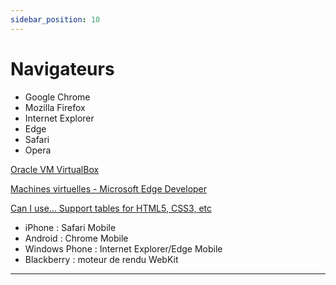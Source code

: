 ```yaml
---
sidebar_position: 10
---
```


# Navigateurs

- Google Chrome
- Mozilla Firefox
- Internet Explorer
- Edge
- Safari
- Opera

[Oracle VM VirtualBox](https://www.virtualbox.org/)

[Machines virtuelles - Microsoft Edge Developer](https://developer.microsoft.com/fr-fr/microsoft-edge/tools/vms/)

[Can I use... Support tables for HTML5, CSS3, etc](https://caniuse.com/)

- iPhone : Safari Mobile
- Android : Chrome Mobile
- Windows Phone : Internet Explorer/Edge Mobile
- Blackberry : moteur de rendu WebKit


-----